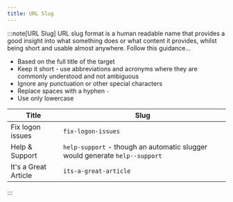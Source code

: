 ```yaml
---
title: URL Slug
---
```


:::note[URL Slug]
 URL slug format is a human readable name that provides a good insight into what something does or what content it provides, whilst being short and usable almost anywhere. Follow this guidance...

- Based on the full title of the target
- Keep it short - use abbreviations and acronyms where they are commonly understood and not ambiguous
- Ignore any punctuation or other special characters
- Replace spaces with a hyphen `-`
- Use only lowercase

| Title | Slug |
| -- | -- |
| Fix logon issues | `fix-logon-issues` |
| Help & Support | `help-support` - though an automatic slugger would generate `help--support` |
| It's a Great Article | `its-a-great-article` |
:::